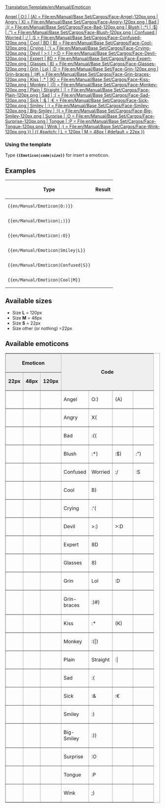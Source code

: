 <noinclude>[[Translation:Template/en/Manual/Emoticon]]</noinclude><noinclude>

</noinclude>
<includeonly>[[{{#switch: {{{1}}}
| Angel
| O:)
| (A) = File:en/Manual/Base Set/Cargos/Face-Angel-120px.png
| Angry
| X) = File:en/Manual/Base Set/Cargos/Face-Angry-120px.png
| Bad
| :(( = File:en/Manual/Base Set/Cargos/Face-Bad-120px.png
| Blush
| :*)
| :$)
| :") = File:en/Manual/Base Set/Cargos/Face-Blush-120px.png
| Confused
| Worried
| :/
| :S  = File:en/Manual/Base Set/Cargos/Face-Confused-120px.png
| Cool
| BD
| B) = File:en/Manual/Base Set/Cargos/Face-Cool-120px.png
| Crying
| :'( = File:en/Manual/Base Set/Cargos/Face-Crying-120px.png
| Devil
| >:)
| >:D = File:en/Manual/Base Set/Cargos/Face-Devil-120px.png
| Expert
| 8D = File:en/Manual/Base Set/Cargos/Face-Expert-120px.png
| Glasses
| 8) = File:en/Manual/Base Set/Cargos/Face-Glasses-120px.png
| Grin
| Lol
| :D = File:en/Manual/Base Set/Face-Grin-120px.png
| Grin-braces
| :)#) = File:en/Manual/Base Set/Cargos/Face-Grin-braces-120px.png
| Kiss
| :*
| (K) = File:en/Manual/Base Set/Cargos/Face-Kiss-120px.png
| Monkey
| :(|) = File:en/Manual/Base Set/Cargos/Face-Monkey-120px.png
| Plain
| Straight
| :| = File:en/Manual/Base Set/Cargos/Face-Plain-120px.png
| Sad
| :( = File:en/Manual/Base Set/Cargos/Face-Sad-120px.png
| Sick
| :&
| :€ = File:en/Manual/Base Set/Cargos/Face-Sick-120px.png
| Smiley
| :) = File:en/Manual/Base Set/Cargos/Face-Smiley-120px.png
| Big-Smiley
| :)) = File:en/Manual/Base Set/Cargos/Face-Big-Smiley-120px.png
| Surprise
| :O = File:en/Manual/Base Set/Cargos/Face-Surprise-120px.png
| Tongue
| :P = File:en/Manual/Base Set/Cargos/Face-Tongue-120px.png
| Wink
| ;) = File:en/Manual/Base Set/Cargos/Face-Wink-120px.png
}} | {{ #switch: {{{2}}}
| L = 120px
| M = 48px
| #default = 22px
}}]]</includeonly>
<noinclude>

=== Using the template ===
Type '''<code><nowiki>{{</nowiki>Emoticon|''code''|''size''<nowiki>}}</nowiki></code>''' for insert a emoticon.

==Examples==
{|
!Type
!Result
|-
|<pre>{{en/Manual/Emoticon|O:)}}</pre>
|{{en/Manual/Emoticon|O:)}}
|-
|<pre>{{en/Manual/Emoticon|;)}}</pre>
|{{en/Manual/Emoticon|;)}}
|-
|<pre>{{en/Manual/Emoticon|:O}}</pre>
|{{en/Manual/Emoticon|:O}}
|-
|<pre>{{en/Manual/Emoticon|Smiley|L}}</pre>
|{{en/Manual/Emoticon|Smiley|L}}
|-
|<pre>{{en/Manual/Emoticon|Confused|S}}</pre>
|{{en/Manual/Emoticon|Confused|S}}
|-
|<pre>{{en/Manual/Emoticon|Cool|M}}</pre>
|{{en/Manual/Emoticon|Cool|M}}
|}

==Available sizes==
*Size '''L''' = 120px
*Size '''M''' = 48px
*Size '''S''' = 22px
*Size other (or nothing) =22px

==Available emoticons==

<table border="2" width="300px" cellspacing="4" cellpadding="3" rules="all" style="margin:1em 1em 1em 0; border:solid 1px #AAAAAA;">
<tr style="background:#efefef;">
 <th width="100px" colspan=3>Emoticon</th>
 <th width="200px" rowspan=2 colspan=4>Code</th>
</tr><tr style="background:#efefef;">
 <td align=center>'''22px'''</td>
 <td align=center>'''48px'''</td>
 <td align=center>'''120px'''</td>
</tr><tr>
 <td>{{en/Manual/Emoticon|Angel}}</td>
 <td>{{en/Manual/Emoticon|Angel|M}}</td>
 <td>{{en/Manual/Emoticon|Angel|L}}</td>
 <td width="50px">Angel</td>
 <td width="50px">O:)</td>
 <td width="50px">(A)</td>
 <td width="50px"></td>
</tr><tr>
 <td>{{en/Manual/Emoticon|Angry}}</td>
 <td>{{en/Manual/Emoticon|Angry|M}}</td>
 <td>{{en/Manual/Emoticon|Angry|L}}</td>
 <td>Angry</td>
 <td>X(</td>
 <td></td>
 <td></td>
</tr><tr>
 <td>{{en/Manual/Emoticon|Bad}}</td>
 <td>{{en/Manual/Emoticon|Bad|M}}</td>
 <td>{{en/Manual/Emoticon|Bad|L}}</td>
 <td>Bad</td>
 <td>:((</td>
 <td></td>
 <td></td>
</tr><tr>
 <td>{{en/Manual/Emoticon|Blush}}</td>
 <td>{{en/Manual/Emoticon|Blush|M}}</td>
 <td>{{en/Manual/Emoticon|Blush|L}}</td>
 <td>Blush</td>
 <td>:*)</td>
 <td>:$)</td>
 <td>:")</td>
</tr><tr>
 <td>{{en/Manual/Emoticon|Confused}}</td>
 <td>{{en/Manual/Emoticon|Confused|M}}</td>
 <td>{{en/Manual/Emoticon|Confused|L}}</td>
 <td>Confused</td>
 <td>Worried</td>
 <td>:/</td>
 <td>:S</td>
</tr><tr>
 <td>{{en/Manual/Emoticon|Cool}}</td>
 <td>{{en/Manual/Emoticon|Cool|M}}</td>
 <td>{{en/Manual/Emoticon|Cool|L}}</td>
 <td>Cool</td>
 <td>B)</td>
 <td></td>
 <td></td>
</tr><tr>
 <td>{{en/Manual/Emoticon|Crying}}</td>
 <td>{{en/Manual/Emoticon|Crying|M}}</td>
 <td>{{en/Manual/Emoticon|Crying|L}}</td>
 <td>Crying</td>
 <td>:'(</td>
 <td></td>
 <td></td>
</tr><tr>
 <td>{{en/Manual/Emoticon|Devil}}</td>
 <td>{{en/Manual/Emoticon|Devil|M}}</td>
 <td>{{en/Manual/Emoticon|Devil|L}}</td>
 <td>Devil</td>
 <td>>:)</td>
 <td>>:D</td>
 <td></td>
</tr><tr>
 <td>{{en/Manual/Emoticon|Expert}}</td>
 <td>{{en/Manual/Emoticon|Expert|M}}</td>
 <td>{{en/Manual/Emoticon|Expert|L}}</td>
 <td>Expert</td>
 <td>8D</td>
 <td></td>
 <td></td>
</tr><tr>
 <td>{{en/Manual/Emoticon|Glasses}}</td>
 <td>{{en/Manual/Emoticon|Glasses|M}}</td>
 <td>{{en/Manual/Emoticon|Glasses|L}}</td>
 <td>Glasses</td>
 <td>8)</td>
 <td></td>
 <td></td>
</tr><tr>
 <td>{{en/Manual/Emoticon|Grin}}</td>
 <td>{{en/Manual/Emoticon|Grin|M}}</td>
 <td>{{en/Manual/Emoticon|Grin|L}}</td>
 <td>Grin</td>
 <td>Lol</td>
 <td>:D</td>
 <td></td>
</tr><tr>
 <td>{{en/Manual/Emoticon|Grin-braces}}</td>
 <td>{{en/Manual/Emoticon|Grin-braces|M}}</td>
 <td>{{en/Manual/Emoticon|Grin-braces|L}}</td>
 <td>Grin-braces</td>
 <td>:)#)</td>
 <td></td>
 <td></td>
</tr><tr>
 <td>{{en/Manual/Emoticon|Kiss}}</td>
 <td>{{en/Manual/Emoticon|Kiss|M}}</td>
 <td>{{en/Manual/Emoticon|Kiss|L}}</td>
 <td>Kiss</td>
 <td>:*</td>
 <td>(K)</td>
 <td></td>
</tr><tr>
 <td>{{en/Manual/Emoticon|Monkey}}</td>
 <td>{{en/Manual/Emoticon|Monkey|M}}</td>
 <td>{{en/Manual/Emoticon|Monkey|L}}</td>
 <td>Monkey</td>
 <td>:(|)</td>
 <td></td>
 <td></td>
</tr><tr>
 <td>{{en/Manual/Emoticon|Plain}}</td>
 <td>{{en/Manual/Emoticon|Plain|M}}</td>
 <td>{{en/Manual/Emoticon|Plain|L}}</td>
 <td>Plain</td>
 <td>Straight</td>
 <td>:|</td>
 <td></td>
</tr><tr>
 <td>{{en/Manual/Emoticon|Sad}}</td>
 <td>{{en/Manual/Emoticon|Sad|M}}</td>
 <td>{{en/Manual/Emoticon|Sad|L}}</td>
 <td>Sad</td>
 <td>:(</td>
 <td></td>
 <td></td>
</tr><tr>
 <td>{{en/Manual/Emoticon|Sick}}</td>
 <td>{{en/Manual/Emoticon|Sick|M}}</td>
 <td>{{en/Manual/Emoticon|Sick|L}}</td>
 <td>Sick</td>
 <td>:&</td>
 <td>:€</td>
 <td></td>
</tr><tr>
 <td>{{en/Manual/Emoticon|Smiley}}</td>
 <td>{{en/Manual/Emoticon|Smiley|M}}</td>
 <td>{{en/Manual/Emoticon|Smiley|L}}</td>
 <td>Smiley</td>
 <td>:)</td>
 <td></td>
 <td></td>
</tr><tr>
 <td>{{en/Manual/Emoticon|Big-Smiley}}</td>
 <td>{{en/Manual/Emoticon|Big-Smiley|M}}</td>
 <td>{{en/Manual/Emoticon|Big-Smiley|L}}</td>
 <td>Big-Smiley</td>
 <td>:))</td>
 <td></td>
 <td></td>
</tr><tr>
 <td>{{en/Manual/Emoticon|Surprise}}</td>
 <td>{{en/Manual/Emoticon|Surprise|M}}</td>
 <td>{{en/Manual/Emoticon|Surprise|L}}</td>
 <td>Surprise</td>
 <td>:O</td>
 <td></td>
 <td></td>
</tr><tr>
 <td>{{en/Manual/Emoticon|Tongue}}</td>
 <td>{{en/Manual/Emoticon|Tongue|M}}</td>
 <td>{{en/Manual/Emoticon|Tongue|L}}</td>
 <td>Tongue</td>
 <td>:P</td>
 <td></td>
 <td></td>
</tr><tr>
 <td>{{en/Manual/Emoticon|Wink}}</td>
 <td>{{en/Manual/Emoticon|Wink|M}}</td>
 <td>{{en/Manual/Emoticon|Wink|L}}</td>
 <td>Wink</td>
 <td>;)</td>
 <td></td>
 <td></td>
</tr>
</table>

</noinclude>